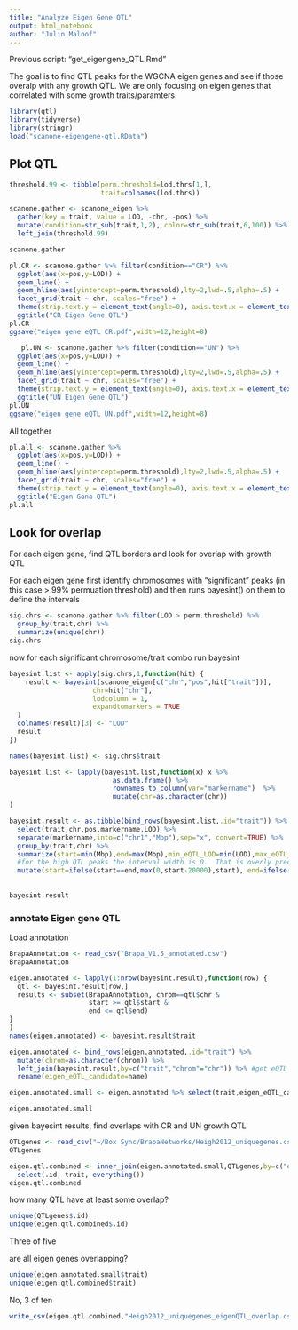```yaml
---
title: "Analyze Eigen Gene QTL"
output: html_notebook
author: "Julin Maloof"
---
```



Previous script: "get_eigengene_QTL.Rmd"

The goal is to find QTL peaks for the WGCNA eigen genes and see if those overalp with any growth QTL.  We are only focusing on eigen genes that correlated with some growth traits/paramters.

```r
library(qtl)
library(tidyverse)
library(stringr)
load("scanone-eigengene-qtl.RData")
```

## Plot QTL

```r

threshold.99 <- tibble(perm.threshold=lod.thrs[1,],
                       trait=colnames(lod.thrs))

scanone.gather <- scanone_eigen %>%
  gather(key = trait, value = LOD, -chr, -pos) %>%
  mutate(condition=str_sub(trait,1,2), color=str_sub(trait,6,100)) %>%
  left_join(threshold.99)

scanone.gather
```

```r
pl.CR <- scanone.gather %>% filter(condition=="CR") %>%
  ggplot(aes(x=pos,y=LOD)) +
  geom_line() +
  geom_hline(aes(yintercept=perm.threshold),lty=2,lwd=.5,alpha=.5) +
  facet_grid(trait ~ chr, scales="free") +
  theme(strip.text.y = element_text(angle=0), axis.text.x = element_text(angle=90)) +
  ggtitle("CR Eigen Gene QTL")
pl.CR
ggsave("eigen gene eQTL CR.pdf",width=12,height=8)
```

```r
   pl.UN <- scanone.gather %>% filter(condition=="UN") %>%
  ggplot(aes(x=pos,y=LOD)) +
  geom_line() +
  geom_hline(aes(yintercept=perm.threshold),lty=2,lwd=.5,alpha=.5) +
  facet_grid(trait ~ chr, scales="free") +
  theme(strip.text.y = element_text(angle=0), axis.text.x = element_text(angle=90)) +
  ggtitle("UN Eigen Gene QTL")
pl.UN
ggsave("eigen gene eQTL UN.pdf",width=12,height=8)
```

All together

```r
pl.all <- scanone.gather %>%
  ggplot(aes(x=pos,y=LOD)) +
  geom_line() +
  geom_hline(aes(yintercept=perm.threshold),lty=2,lwd=.5,alpha=.5) +
  facet_grid(trait ~ chr, scales="free") +
  theme(strip.text.y = element_text(angle=0), axis.text.x = element_text(angle=90)) +
  ggtitle("Eigen Gene QTL")
pl.all
```

## Look for overlap

For each eigen gene, find QTL borders and look for overlap with growth QTL

For each eigen gene first identify chromosomes with "significant" peaks (in this case > 99% permuation threshold) and then runs bayesint() on them to define the intervals

```r
sig.chrs <- scanone.gather %>% filter(LOD > perm.threshold) %>%
  group_by(trait,chr) %>%
  summarize(unique(chr))
sig.chrs
```

now for each significant chromosome/trait combo run bayesint

```r
bayesint.list <- apply(sig.chrs,1,function(hit) {
    result <- bayesint(scanone_eigen[c("chr","pos",hit["trait"])], 
                     chr=hit["chr"], 
                     lodcolumn = 1,
                     expandtomarkers = TRUE
  )
  colnames(result)[3] <- "LOD"
  result
})

names(bayesint.list) <- sig.chrs$trait

bayesint.list <- lapply(bayesint.list,function(x) x %>% 
                          as.data.frame() %>%
                          rownames_to_column(var="markername")  %>%
                          mutate(chr=as.character(chr))
)

bayesint.result <- as.tibble(bind_rows(bayesint.list,.id="trait")) %>% 
  select(trait,chr,pos,markername,LOD) %>%
  separate(markername,into=c("chr1","Mbp"),sep="x", convert=TRUE) %>%
  group_by(trait,chr) %>% 
  summarize(start=min(Mbp),end=max(Mbp),min_eQTL_LOD=min(LOD),max_eQTL_LOD=max(LOD)) %>% 
  #for the high QTL peaks the interval width is 0.  That is overly precise and need to widen those.
  mutate(start=ifelse(start==end,max(0,start-20000),start), end=ifelse(start==end,end+20000,end))
  
  
bayesint.result
```

### annotate Eigen gene QTL

Load annotation
```r
BrapaAnnotation <- read_csv("Brapa_V1.5_annotated.csv")
BrapaAnnotation
```

```r
eigen.annotated <- lapply(1:nrow(bayesint.result),function(row) {
  qtl <- bayesint.result[row,]
  results <- subset(BrapaAnnotation, chrom==qtl$chr &
                    start >= qtl$start &
                    end <= qtl$end)
}
)
names(eigen.annotated) <- bayesint.result$trait

eigen.annotated <- bind_rows(eigen.annotated,.id="trait") %>%
  mutate(chrom=as.character(chrom)) %>%
  left_join(bayesint.result,by=c("trait","chrom"="chr")) %>% #get eQTL LOD
  rename(eigen_eQTL_candidate=name)

eigen.annotated.small <- eigen.annotated %>% select(trait,eigen_eQTL_candidate,ends_with("LOD"))

eigen.annotated.small
```

given bayesint results, find overlaps with CR and UN growth QTL

```r
QTLgenes <- read_csv("~/Box Sync/BrapaNetworks/Heigh2012_uniquegenes.csv")[,-1] #genes under height QTL peaks
QTLgenes
```

```r
eigen.qtl.combined <- inner_join(eigen.annotated.small,QTLgenes,by=c("eigen_eQTL_candidate"="name")) %>%
  select(.id, trait, everything())
eigen.qtl.combined
```

how many QTL have at least some overlap?
```r
unique(QTLgenes$.id)
unique(eigen.qtl.combined$.id)
```

Three of five

are all eigen genes overlapping?

```r
unique(eigen.annotated.small$trait)
unique(eigen.qtl.combined$trait)
```

No, 3 of ten

```r
write_csv(eigen.qtl.combined,"Heigh2012_uniquegenes_eigenQTL_overlap.csv")
```

